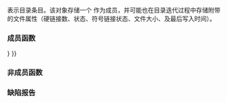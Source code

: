 {{cpp/filesystem/title|directory_entry}}
{{cpp/filesystem/directory_entry/navbar}}
{{dcl begin}}
{{dcl header|filesystem}}
{{dcl|since=c++17|1=
class directory_entry;
}}
{{dcl end}}

表示目录条目。该对象存储一个 {{tt|path}} 作为成员，并可能也在目录迭代过程中存储附带的文件属性（硬链接数、状态、符号链接状态、文件大小、及最后写入时间）。

===成员函数===
{{dsc begin}}
{{dsc inc|cpp/filesystem/directory_entry/dsc constructor}}
{{dsc inc|cpp/filesystem/directory_entry/dsc destructor}}

{{dsc h2|修改器}}}
{{dsc inc|cpp/filesystem/directory_entry/dsc operator{{=}}}}
{{dsc inc|cpp/filesystem/directory_entry/dsc assign}}
{{dsc inc|cpp/filesystem/directory_entry/dsc replace_filename}}
{{dsc inc|cpp/filesystem/directory_entry/dsc refresh}}

{{dsc h2|观察器}}
{{dsc inc|cpp/filesystem/directory_entry/dsc path}}
{{dsc inc|cpp/filesystem/directory_entry/dsc exists}}
{{dsc inc|cpp/filesystem/directory_entry/dsc is_block_file}}
{{dsc inc|cpp/filesystem/directory_entry/dsc is_character_file}}
{{dsc inc|cpp/filesystem/directory_entry/dsc is_directory}}
{{dsc inc|cpp/filesystem/directory_entry/dsc is_fifo}}
{{dsc inc|cpp/filesystem/directory_entry/dsc is_other}}
{{dsc inc|cpp/filesystem/directory_entry/dsc is_regular_file}}
{{dsc inc|cpp/filesystem/directory_entry/dsc is_socket}}
{{dsc inc|cpp/filesystem/directory_entry/dsc is_symlink}}
{{dsc inc|cpp/filesystem/directory_entry/dsc file_size}}
{{dsc inc|cpp/filesystem/directory_entry/dsc hard_link_count}}
{{dsc inc|cpp/filesystem/directory_entry/dsc last_write_time}}
{{dsc inc|cpp/filesystem/directory_entry/dsc status}}
{{dsc inc|cpp/filesystem/directory_entry/dsc operator_cmp}}
{{dsc end}}

===非成员函数===
{{dsc begin}}
{{dsc inc|cpp/filesystem/directory_entry/dsc operator_ltlt}}
{{dsc end}}

===缺陷报告===
{{dr list begin}}
{{dr list item|wg=lwg|dr=3171|std=C++17|before={{tt|directory_entry}} 不能由 {{tt|operator&lt;&lt;}} 插入，因为 LWG2989|after=重新使输出可能}}
{{dr list end}}

{{langlinks|en|ja}}